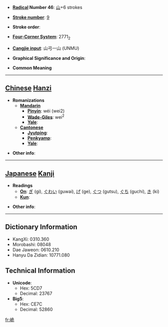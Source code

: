 * '''[[Wiktionary:Chinese radical index| Radical]] Number 46''': [[Wiktionary:Chinese radical index 山|山]]+6 strokes

* '''[[Wiktionary:Chinese total strokes index|Stroke number]]''': [[Wiktionary:Chinese total strokes index 9|9]]

* '''Stroke order''': 

* '''[[Wiktionary:Chinese four corner index|Four-Corner System]]''': 2771<sub>2</sub>

* '''[[Wiktionary:Chinese Cangjie index|Cangjie input]]''': 山弓一山 (UNMU)

* '''Graphical Significance and Origin''': 

* '''Common Meaning'''

----

== [[Chinese]] [[Hanzi]] ==

* '''Romanizations'''
** '''[[Mandarin]]'''
*** '''[[Pinyin]]''': wéi (wei2)
*** '''[[Wade-Giles]]''': wei<sup>2</sup>
*** '''[[Yale]]''': 
** '''[[Cantonese]]'''
*** '''[[Jyutping]]''':
*** '''[[Penkyamp]]''': 
*** '''[[Yale]]''': 

* '''Other info''': 

----

== [[Japanese]] [[Kanji]] ==

* '''Readings'''
** '''[[On]]''': [[ぎ]] (gi), [[ぐわい]] (guwai), [[げ]] (ge), [[ぐつ]] (gutsu), [[ぐち]] (guchi), [[き]] (ki)
** '''[[Kun]]''': 

* '''Other info''':  

----

== Dictionary Information ==

* KangXi: 0310.360
* Morobashi: 08048
* Dae Jaweon: 0610.210
* Hanyu Da Zidian: 10771.080

== Technical Information ==

* '''Unicode''':
** Hex: 5CD7
** Decimal: 23767
* '''Big5''':
** Hex: CE7C
** Decimal: 52860

[[fr:峗]]